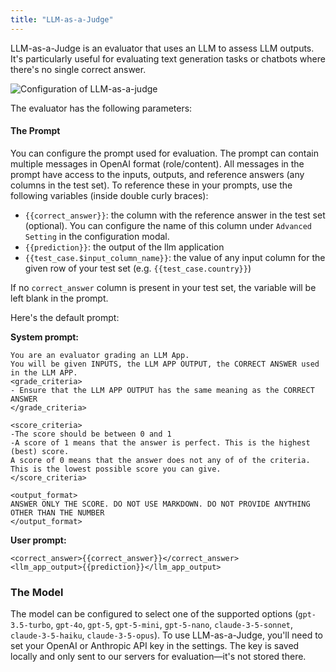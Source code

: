 ```yaml
---
title: "LLM-as-a-Judge"
---
```


LLM-as-a-Judge is an evaluator that uses an LLM to assess LLM outputs. It's particularly useful for evaluating text generation tasks or chatbots where there's no single correct answer.

![Configuration of LLM-as-a-judge](/images/evaluation/llm-as-a-judge.png)

The evaluator has the following parameters:

#### The Prompt

You can configure the prompt used for evaluation. The prompt can contain multiple messages in OpenAI format (role/content). All messages in the prompt have access to the inputs, outputs, and reference answers (any columns in the test set). To reference these in your prompts, use the following variables (inside double curly braces):

- `{{correct_answer}}`: the column with the reference answer in the test set (optional). You can configure the name of this column under `Advanced Setting` in the configuration modal.
- `{{prediction}}`: the output of the llm application
- `{{test_case.$input_column_name}}`: the value of any input column for the given row of your test set (e.g. `{{test_case.country}}`)

If no `correct_answer` column is present in your test set, the variable will be left blank in the prompt.

Here's the default prompt:

**System prompt:**
```
You are an evaluator grading an LLM App.
You will be given INPUTS, the LLM APP OUTPUT, the CORRECT ANSWER used in the LLM APP.
<grade_criteria>
- Ensure that the LLM APP OUTPUT has the same meaning as the CORRECT ANSWER
</grade_criteria>

<score_criteria>
-The score should be between 0 and 1
-A score of 1 means that the answer is perfect. This is the highest (best) score.
A score of 0 means that the answer does not any of of the criteria. This is the lowest possible score you can give.
</score_criteria>

<output_format>
ANSWER ONLY THE SCORE. DO NOT USE MARKDOWN. DO NOT PROVIDE ANYTHING OTHER THAN THE NUMBER
</output_format>
```

**User prompt:**

```
<correct_answer>{{correct_answer}}</correct_answer>
<llm_app_output>{{prediction}}</llm_app_output>
```

### The Model

The model can be configured to select one of the supported options (`gpt-3.5-turbo`, `gpt-4o`, `gpt-5`, `gpt-5-mini`, `gpt-5-nano`, `claude-3-5-sonnet`, `claude-3-5-haiku`, `claude-3-5-opus`). To use LLM-as-a-Judge, you'll need to set your OpenAI or Anthropic API key in the settings. The key is saved locally and only sent to our servers for evaluation—it's not stored there.
